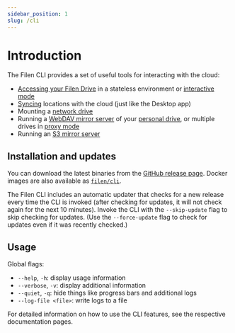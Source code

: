 ```yaml
---
sidebar_position: 1
slug: /cli
---
```


# Introduction

The Filen CLI provides a set of useful tools for interacting with the cloud:

-   [Accessing your Filen Drive](./cli/access-filen-drive) in a stateless environment or [interactive mode](./cli/access-filen-drive#interactive-mode)
-   [Syncing](./cli/syncing) locations with the cloud (just like the Desktop app)
-   Mounting a [network drive](./cli/network-drive-mounting)
-   Running a [WebDAV mirror server](./cli/webdav-and-s3-server#webdav-server) of your [personal drive](./cli/webdav-and-s3-server#single-user), or multiple drives in [proxy mode](./cli/webdav-and-s3-server#proxy-mode)
-   Running an [S3 mirror server](./cli/webdav-and-s3-server#s3-server)

## Installation and updates

You can download the latest binaries from the [GitHub release page](https://github.com/FilenCloudDienste/filen-cli/releases/latest).
Docker images are also available as [`filen/cli`](https://hub.docker.com/repository/docker/filen/cli).

The Filen CLI includes an automatic updater that checks for a new release every time the CLI is invoked
(after checking for updates, it will not check again for the next 10 minutes).
Invoke the CLI with the `--skip-update` flag to skip checking for updates.
(Use the `--force-update` flag to check for updates even if it was recently checked.)

## Usage

Global flags:

-   `--help`, `-h`: display usage information
-   `--verbose`, `-v`: display additional information
-   `--quiet`, `-q`: hide things like progress bars and additional logs
-   `--log-file <file>`: write logs to a file

For detailed information on how to use the CLI features, see the respective documentation pages.
